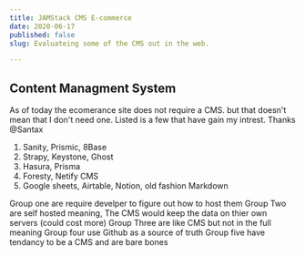 ```yaml
---
title: JAMStack CMS E-commerce
date: 2020-06-17
published: false
slug: Evaluateing some of the CMS out in the web.

---
```


## Content Managment System

As of today the ecomerance site does not require a CMS. but that doesn't mean that I don't need one. Listed is a few that have gain my intrest. Thanks @Santax

1. Sanity, Prismic, 8Base
2. Strapy, Keystone, Ghost
3. Hasura, Prisma
4. Foresty, Netify CMS
5. Google sheets, Airtable, Notion, old fashion Markdown

Group one are require develper to figure out how to host them
Group Two are self hosted meaning, The CMS would keep the data on thier own servers (could cost more)
Group Three are like CMS but not in the full meaning
Group four use Github as a source of truth
Group five have tendancy to be a CMS and are bare bones
